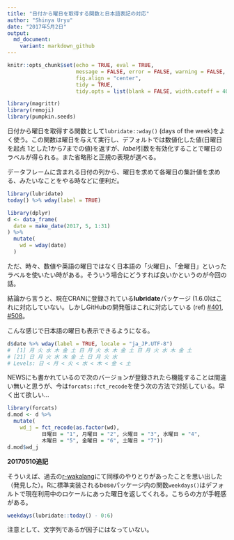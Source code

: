 ```yaml
---
title: "日付から曜日を取得する関数と日本語表記の対応" 
author: "Shinya Uryu"
date: "2017年5月2日"
output: 
  md_document:
    variant: markdown_github
---
```


```r
knitr::opts_chunk$set(echo = TRUE, eval = TRUE, 
                      message = FALSE, error = FALSE, warning = FALSE,
                      fig.align = "center",
                      tidy = TRUE,
                      tidy.opts = list(blank = FALSE, width.cutoff = 40))
```

```r
library(magrittr)
library(remoji)
library(pumpkin.seeds)
```

日付から曜日を取得する関数として`lubridate::wday()` (days of the week)をよく使う。この関数は曜日を与えて実行し、デフォルトでは数値化した値(日曜日を起点 1とした1から7までの値)を返すが、*label*引数を有効化することで曜日のラベルが得られる。また省略形と正規の表現が選べる。

データフレームに含まれる日付の列から、曜日を求めて各曜日の集計値を求める、みたいなことをやる時などに便利だ。

```r
library(lubridate)
today() %>% wday(label = TRUE)
```

```r
library(dplyr)
d <- data_frame(
  date = make_date(2017, 5, 1:31)
) %>% 
  mutate(
    wd = wday(date)
  )
```

ただ、時々、数値や英語の曜日ではなく日本語の「火曜日」、「金曜日」といったラベルを使いたい時がある。そういう場合にどうすれば良いかというのが今回の話。

結論から言うと、現在CRANに登録されている**lubridate**パッケージ (1.6.0)はこれに対応していない。しかしGitHubの開発版はこれに対応している (ref) [#401](https://github.com/hadley/lubridate/issues/401), [#508](https://github.com/hadley/lubridate/pull/508)。

こんな感じで日本語の曜日も表示できるようになる。

```r
d$date %>% wday(label = TRUE, locale = "ja_JP.UTF-8")
#  [1] 月 火 水 木 金 土 日 月 火 水 木 金 土 日 月 火 水 木 金 土
# [21] 日 月 火 水 木 金 土 日 月 火 水
# Levels: 日 < 月 < 火 < 水 < 木 < 金 < 土
```

NEWSにも書かれているので次のバージョンが登録されたら機能することは間違い無いと思うが、今は`forcats::fct_recode`を使う次の方法で対処している。早く出て欲しい...

```r
library(forcats)
d.mod <- d %>% 
  mutate(
    wd_j = fct_recode(as.factor(wd), 
           日曜日 = "1", 月曜日 = "2", 火曜日 = "3", 水曜日 = "4",
           木曜日 = "5", 金曜日 = "6", 土曜日 = "7"))
d.mod$wd_j
```

**20170510追記**

そういえば、過去の[r-wakalang]()にて同様のやりとりがあったことを思い出した（発見した）。Rに標準実装されるbeseパッケージ内の関数`weekdays()`はデフォルトで現在利用中のロケールにあった曜日を返してくれる。こちらの方が手軽感がある。

```r
weekdays(lubridate::today() - 0:6)
```

注意として、文字列であるが因子にはなっていない。

